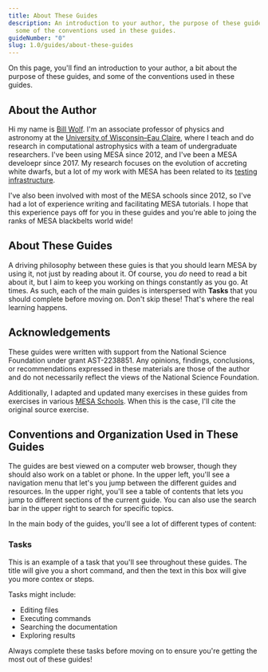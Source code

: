 ```yaml
---
title: About These Guides
description: An introduction to your author, the purpose of these guides, and
  some of the conventions used in these guides.
guideNumber: "0"
slug: 1.0/guides/about-these-guides
---
```




On this page, you'll find an introduction to your author, a bit about the purpose of these guides, and some of the conventions used in these guides.

## About the Author

Hi my name is [Bill Wolf](https://billwolf.space). I'm an associate professor of physics and astronomy at the [University of Wisconsin–Eau Claire](https://uwec.edu), where I teach and do research in computational astrophysics with a team of undergraduate researchers. I've been using MESA since 2012, and I've been a MESA develoepr since 2017. My research focuses on the evolution of accreting white dwarfs, but a lot of my work with MESA has been related to its [testing infrastructure](https://ui.adsabs.harvard.edu/abs/2023ApJS..269...50W/abstract).

I've also been involved with most of the MESA schools since 2012, so I've had a lot of experience writing and facilitating MESA tutorials. I hope that this experience pays off for you in these guides and you're able to joing the ranks of MESA blackbelts world wide!

## About These Guides

A driving philosophy between these guies is that you should learn MESA by using it, not just by reading about it. Of course, you *do* need to read a bit about it, but I aim to keep you working on things constantly as you go. At times. As such, each of the main guides is interspersed with **Tasks** that you should complete before moving on. Don't skip these! That's where the real learning happens.

## Acknowledgements

These guides were written with support from the National Science Foundation under grant AST-2238851. Any opinions, findings, conclusions, or recommendations expressed in these materials are those of the author and do not necessarily reflect the views of the National Science Foundation.

Additionally, I adapted and updated many exercises in these guides from exercises in various [MESA Schools](https://mesastar.org/summer-schools/). When this is the case, I'll cite the original source exercise.

## Conventions and Organization Used in These Guides

The guides are best viewed on a computer web browser, though they should also work on a tablet or phone. In the upper left, you'll see a navigation menu that let's you jump between the different guides and resources. In the upper right, you'll see a table of contents that lets you jump to different sections of the current guide. You can also use the search bar in the upper right to search for specific topics.

In the main body of the guides, you'll see a lot of different types of content:

### Tasks

<Task title="Read this Task" number={1} guideNumber={guideNumber}>
  This is an example of a task that you'll see throughout these guides. The title will give you a short command, and then the text in this box will give you more contex or steps.

  Tasks might include:

  * Editing files
  * Executing commands
  * Searching the documentation
  * Exploring results

  Always complete these tasks before moving on to ensure you're getting the most out of these guides!
</Task>
